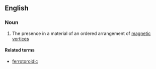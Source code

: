 ==English==

===Noun===
{{en-noun|-}}

# {{context|physics}} The presence in a material of an ordered arrangement of [[magnetic]] [[vortex|vortices]]

====Related terms====
*[[ferrotoroidic]]